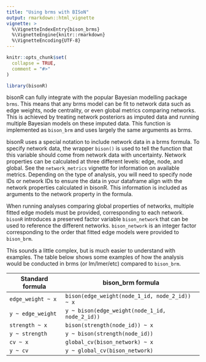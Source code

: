 ```yaml
---
title: "Using brms with BISoN"
output: rmarkdown::html_vignette
vignette: >
  %\VignetteIndexEntry{bison_brms}
  %\VignetteEngine{knitr::rmarkdown}
  %\VignetteEncoding{UTF-8}
---
```


```r
knitr::opts_chunk$set(
  collapse = TRUE,
  comment = "#>"
)
```


```r
library(bisonR)
```

bisonR can fully integrate with the popular Bayesian modelling package `brms`. This means that any brms model can be fit to network data such as edge weights, node centrality, or even global metrics comparing networks. This is achieved by treating network posteriors as imputed data and running multiple Bayesian models on these imputed data. This function is implemented as `bison_brm` and uses largely the same arguments as brms.

bisonR uses a special notation to include network data in a brms formula. To specify network data, the wrapper `bison()` is used to tell the function that this variable should come from network data with uncertainty. Network properties can be calculated at three different levels: edge, node, and global. See the `network_metrics` vignette for information on available metrics. Depending on the type of analysis, you will need to specify node IDs or network IDs to ensure the data in your dataframe align with the network properties calculated in bisonR. This information is included as arguments to the network property in the formula.

When running analyses comparing global properties of networks, multiple fitted edge models must be provided, corresponding to each network. `bisonR` introduces a preserved factor variable `bison_network` that can be used to reference the different networks. `bison_network` is an integer factor corresponding to the order that fitted edge models were provided to `bison_brm`.

This sounds a little complex, but is much easier to understand with examples. The table below shows some examples of how the analysis would be conducted in brms (or lm/lmer/etc) compared to `bison_brm`.

| Standard formula | bison_brm formula |
| ----------- | ----------- |
| `edge_weight ~ x` | `bison(edge_weight(node_1_id, node_2_id)) ~ x` |
| `y ~ edge_weight` | `y ~ bison(edge_weight(node_1_id, node_2_id))` |
| `strength ~ x` | `bison(strength(node_id)) ~ x` |
| `y ~ strength` | `y ~ bison(strength(node_id))` |
| `cv ~ x` | `global_cv(bison_network) ~ x`|
| `y ~ cv` | `y ~ global_cv(bison_network) `|
